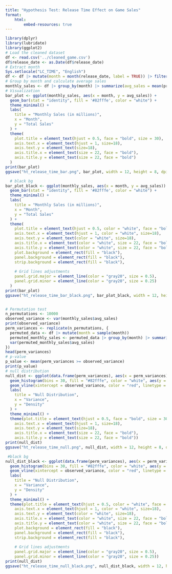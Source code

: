 ```yaml
---
title: "Hypothesis Test: Release Time Effect on Game Sales"
format: 
    html:
        embed-resources: true
---
```


```r
library(dplyr)
library(lubridate)
library(ggplot2)
# Load the cleaned dataset
df <- read.csv('../cleaned_game.csv')
df$release_date <- as.Date(df$release_date)
# Extract month
Sys.setlocale("LC_TIME", "English")
df <- df |> mutate(month = month(release_date, label = TRUE)) |> filter(!is.na(month))
# Group by month and calculate average sales
monthly_sales <- df |> group_by(month) |> summarize(avg_sales = mean(predict_sales, na.rm = TRUE), .groups = "drop")
# Visualization
bar_plot <- ggplot(monthly_sales, aes(x = month, y = avg_sales)) +
  geom_bar(stat = "identity", fill = '#82fffe', color = "white") +
  theme_minimal() +
  labs(
    title = "Monthly Sales (in millions)",
    x = "Month",
    y = "Total Sales"
  ) +
  theme(
    plot.title = element_text(hjust = 0.5, face = "bold", size = 30),
    axis.text.x = element_text(hjust = 1, size=18),
    axis.text.y = element_text(size=18),
    axis.title.x = element_text(size = 22, face = "bold"),
    axis.title.y = element_text(size = 22, face = "bold")
  )
print(bar_plot)
ggsave("ht_release_time_bar.png", bar_plot, width = 12, height = 8, dpi = 300)

  # black bg
bar_plot_black <- ggplot(monthly_sales, aes(x = month, y = avg_sales)) +
  geom_bar(stat = "identity", fill = '#82fffe', color = "white") +
  theme_minimal() +
  labs(
    title = "Monthly Sales (in millions)",
    x = "Month",
    y = "Total Sales"
  ) +
  theme(
    plot.title = element_text(hjust = 0.5, color = "white", face = "bold", size = 30),
    axis.text.x = element_text(hjust = 1, color = "white", size=18),
    axis.text.y = element_text(color = "white", size=18),
    axis.title.x = element_text(color = "white", size = 22, face = "bold"),
    axis.title.y = element_text(color = "white", size = 22, face = "bold"),
    plot.background = element_rect(fill = "black"),
    panel.background = element_rect(fill = "black"),
    strip.background = element_rect(fill = "black"),
    
    # Grid lines adjustments
    panel.grid.major = element_line(color = "gray20", size = 0.5), 
    panel.grid.minor = element_line(color = "gray20", size = 0.25)
  )
print(bar_plot)
ggsave("ht_release_time_bar_black.png", bar_plot_black, width = 12, height = 8, dpi = 300)


# Permutation test
n_permutations <- 10000
observed_variance <- var(monthly_sales$avg_sales)
print(observed_variance)
perm_variances <- replicate(n_permutations, {
  permuted_data <- df |> mutate(month = sample(month))
  permuted_monthly_sales <- permuted_data |> group_by(month) |> summarize(avg_sales = mean(predict_sales, na.rm = TRUE), .groups = "drop")
  var(permuted_monthly_sales$avg_sales)
})
head(perm_variances)
# p-value
p_value <- mean(perm_variances >= observed_variance)
print(p_value)
# null distribution
null_dist <- ggplot(data.frame(perm_variances), aes(x = perm_variances)) +
  geom_histogram(bins = 30, fill = "#82fffe", color = "white", aes(y = after_stat(density))) +
  geom_vline(xintercept = observed_variance, color = "red", linetype = "dashed", linewidth = 1) +
  labs(
    title = "Null Distribution",
    x = "Variance",
    y = "Density"
  ) +
  theme_minimal() +
  theme(plot.title = element_text(hjust = 0.5, face = "bold", size = 30),
    axis.text.x = element_text(hjust = 1, size=18),
    axis.text.y = element_text(size=18),
    axis.title.x = element_text(size = 22, face = "bold"),
    axis.title.y = element_text(size = 22, face = "bold"))
print(null_dist)
ggsave("ht_release_time_null.png", null_dist, width = 12, height = 8, dpi = 300)

 #black bg
null_dist_black <- ggplot(data.frame(perm_variances), aes(x = perm_variances)) +
  geom_histogram(bins = 30, fill = "#82fffe", color = "white", aes(y = after_stat(density))) +
  geom_vline(xintercept = observed_variance, color = "red", linetype = "dashed", linewidth = 1) +
  labs(
    title = "Null Distribution",
    x = "Variance",
    y = "Density"
  ) +
  theme_minimal() +
  theme(plot.title = element_text(hjust = 0.5, color = "white", face = "bold", size = 30),
    axis.text.x = element_text(hjust = 1, color = "white", size=18),
    axis.text.y = element_text(color = "white", size=18),
    axis.title.x = element_text(color = "white", size = 22, face = "bold"),
    axis.title.y = element_text(color = "white", size = 22, face = "bold"),
    plot.background = element_rect(fill = "black"),
    panel.background = element_rect(fill = "black"),
    strip.background = element_rect(fill = "black"),
    
    # Grid lines adjustments
    panel.grid.major = element_line(color = "gray20", size = 0.5), 
    panel.grid.minor = element_line(color = "gray20", size = 0.25))
print(null_dist)
ggsave("ht_release_time_null_black.png", null_dist_black, width = 12, height = 8, dpi = 300)
```